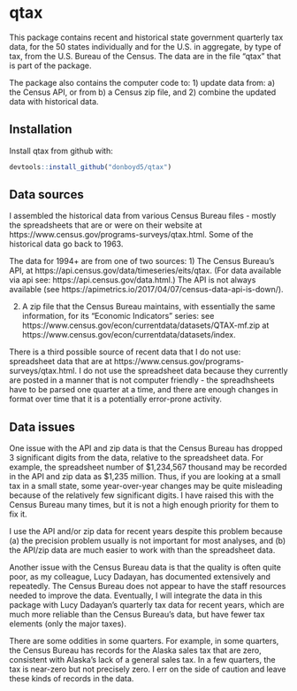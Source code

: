 # qtax

This package contains recent and historical state government quarterly tax data, for the 50 states individually and for the U.S. in aggregate, by type of tax, from the U.S. Bureau of the Census. The data are in the file "qtax" that is part of the package.

The package also contains the computer code to:
1) update data from:
a) the Census API, or from
b) a Census zip file, 
and
2) combine the updated data with historical data.

## Installation

Install qtax from github with:
  
```r
devtools::install_github("donboyd5/qtax")
```


## Data sources

I assembled the historical data from various Census Bureau files - mostly the spreadsheets that are or were on their website at https://www.census.gov/programs-surveys/qtax.html. Some of the historical data go back to 1963.

The data for 1994+ are from one of two sources:
1) The Census Bureau's API, at https://api.census.gov/data/timeseries/eits/qtax. (For data available via api see: https://api.census.gov/data.html.) The API is not always available (see https://apimetrics.io/2017/04/07/census-data-api-is-down/).

2) A zip file that the Census Bureau maintains, with essentially the same information, for its "Economic Indicators" series: see  https://www.census.gov/econ/currentdata/datasets/QTAX-mf.zip at https://www.census.gov/econ/currentdata/datasets/index.

There is a third possible source of recent data that I do not use: spreadsheet data that are at https://www.census.gov/programs-surveys/qtax.html. I do not use the spreadsheet data because they currently are posted in a manner that is not computer friendly - the spreadhsheets have to be parsed one quarter at a time, and there are enough changes in format over time that it is a potentially error-prone activity.

## Data issues

One issue with the API and zip data is that the Census Bureau has dropped 3 significant digits from the data, relative to the spreadsheet data. For example, the spreadsheet number of $1,234,567 thousand may be recorded in the API and zip data as $1,235 million. Thus, if you are looking at a small tax in a small state, some year-over-year changes may be quite misleading because of the relatively few significant digits. I have raised this with the Census Bureau many times, but it is not a high enough priority for them to fix it.

I use the API and/or zip data for recent years despite this problem because (a) the precision problem usually is not important for most analyses, and (b) the API/zip data are much easier to work with than the spreadsheet data.

Another issue with the Census Bureau data is that the quality is often quite poor, as my colleague, Lucy Dadayan, has documented extensively and repeatedly. The Census Bureau does not appear to have the staff resources needed to improve the data. Eventually, I will integrate the data in this package with Lucy Dadayan's quarterly tax data for recent years, which are much more reliable than the Census Bureau's data, but have fewer tax elements (only the major taxes).

There are some oddities in some quarters. For example, in some quarters, the Census Bureau has records for the Alaska sales tax that are zero, consistent with Alaska's lack of a general sales tax. In a few quarters, the tax is near-zero but not precisely zero. I err on the side of caution and leave these kinds of records in the data.



